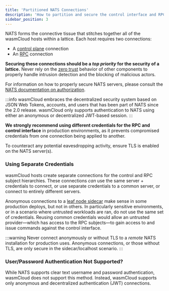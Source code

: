 ```yaml
---
title: 'Partitioned NATS Connections'
description: 'How to partition and secure the control interface and RPC protocol'
sidebar_position: 3
---
```


<head>
  <meta name="robots" content="noindex" />
</head>

NATS forms the connective tissue that stitches together all of the wasmCloud hosts within a lattice. Each host requires two connections:

- A [control plane](/docs/0.82/hosts/lattice-protocols/control-interface) connection
- An [RPC](/docs/0.82/hosts/lattice-protocols/rpc) connection

**Securing these connections should be a _top priority_ for the security of a lattice.** Never rely on the [zero trust](/docs/0.82/deployment/security/zero-trust-invocations) behavior of other components to properly handle intrusion detection and the blocking of malicious actors.

For information on how to properly secure NATS servers, please consult the [NATS documentation on authorization](https://docs.nats.io/running-a-nats-service/configuration/securing_nats/authorization).

:::info
wasmCloud embraces the decentralized security system based on JSON Web Tokens, accounts, and users that has been part of NATS since the 2.0 release. wasmCloud only supports authentication to NATS using either an anonymous or decentralized JWT-based session.
:::

**We strongly recommend using different credentials for the RPC and control interface** in production environments, as it prevents compromised credentials from one connection being applied to another.

To counteract any potential eavesdropping activity, ensure TLS is enabled on the NATS server(s).

### Using Separate Credentials

wasmCloud hosts create separate connections for the control and RPC subject hierarchies. These connections _can_ use the same server + credentials to connect, or use separate credentials to a common server, or connect to entirely different servers.

Anonymous connections to a [leaf node sidecar](/docs/0.82/deployment/nats/leaf-nodes) make sense in some production deploys, but not in others. In particularly sensitive environments, or in a scenario where untrusted workloads are ran, do not use the same set of credentials. Reusing common credentials would allow an untrusted provider—which has access to the RPC subjects—to gain access to and issue commands against the control interface.

:::warning
Never connect anonymously or without TLS to a _remote_ NATS installation for production uses. Anonymous connections, or those without TLS, are only secure in the sidecar/localhost scenario.
:::

### User/Password Authentication Not Supported?

While NATS supports clear text username and password authentication, wasmCloud does not support this method. Instead, wasmCloud supports only anonymous and decentralized authentication (JWT) connections.

